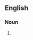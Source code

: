{{also|éducations|êducâtions}}

==English==

===Noun===
{{head|en|noun plural form}}

# {{plural of|education|lang=en}}